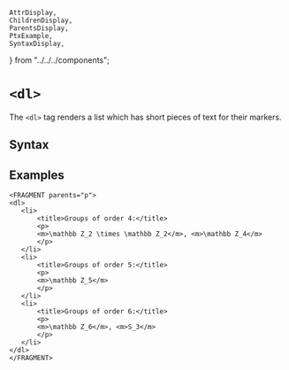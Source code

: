     AttrDisplay,
    ChildrenDisplay,
    ParentsDisplay,
    PtxExample,
    SyntaxDisplay,
} from "../../../components";

# `<dl>`

The `<dl>` tag renders a list which has short pieces of text for their markers.

## Syntax

<SyntaxDisplay name="dl" />

## Examples

 ```ptx-example
<FRAGMENT parents="p">
<dl>
    <li>
        <title>Groups of order 4:</title>
        <p>
        <m>\mathbb Z_2 \times \mathbb Z_2</m>, <m>\mathbb Z_4</m>
        </p>
    </li>
    <li>
        <title>Groups of order 5:</title>
        <p>
        <m>\mathbb Z_5</m>
        </p>
    </li>
    <li>
        <title>Groups of order 6:</title>
        <p>
        <m>\mathbb Z_6</m>, <m>S_3</m>
        </p>
    </li>
</dl>
</FRAGMENT>
```
